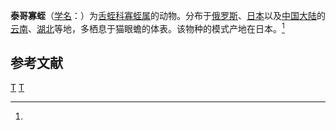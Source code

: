 {{Speciesbox
| taxon = Oligobdella tagoi
| binomial_authority = (Oka, 1925)<ref name='id10273'>{{cite web| url =http://www.bioinfo.cn/db05/BjdwSpecies.php?action=view&id=10273| title =泰哥寡蛭| work =《中国动物物种编目数据库》| publisher =中国科学院微生物研究所| author =中国科学院动物研究所| accessdate =2009-04-16| deadurl =yes| archiveurl =https://web.archive.org/web/20160305054646/http://www.bioinfo.cn/db05/BjdwSpecies.php?action=view&id=10273| archivedate =2016-03-05}}</ref>
}}

'''泰哥寡蛭'''（[[学名|学名]]：{{lang|la|''Oligobdella tagoi''}}）为[[舌蛭科|舌蛭科]][[寡蛭属|寡蛭属]]的动物。分布于[[俄罗斯|俄罗斯]]、[[日本|日本]]以及[[中国大陆|中国大陆]]的[[云南|云南]]、[[湖北|湖北]]等地，多栖息于猫眼蟾的体表。该物种的模式产地在日本。<ref name='id10273'/>

== 参考文献 ==
{{reflist}}

{{环节动物小作品}}

{{Taxonbar}}
[[Category:1925年描述的动物|T]]
[[Category:寡蛭属|T]]